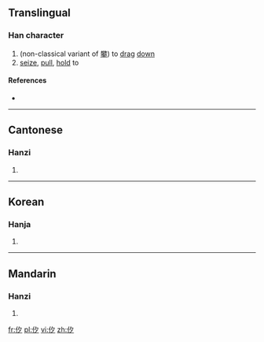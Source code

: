 ==Translingual==

===Han character===
{{Han char|rn=9|rad=人|as=03|sn=5|four=|canj=人弓戈 (ONI)|ids=⿰[[亻]][[夕]]}}

# (non-classical variant of [[攀]]) to [[drag]] [[down]]
# [[seize]], [[pull]], [[hold]] to

====References====
* {{Han ref|kx=0094.050|hdz=10115.010|uh=3434|ud=13364}}

----

==Cantonese==

===Hanzi===
{{yue-hanzi|jyut=[[paan1]]|y=paan1}}

# {{defn|lang=yue|sort=人03}}

----

==Korean==

===Hanja===
{{ko-hanja|hangeul=반|rv=ban|mr=pan|y=pan}}
# {{defn|lang=ko|sort=人03}}

----

==Mandarin==

===Hanzi===
{{cmn-hanzi|pin=[[pān]] ([[pan1]])|wg=p'an<sup>1</sup>}}

# {{defn|lang=cmn|sort=人03}}

[[fr:㐴]]
[[pl:㐴]]
[[vi:㐴]]
[[zh:㐴]]